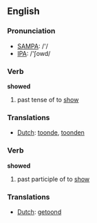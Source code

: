 ==English==

=== Pronunciation ===
*[[w:SAMPA|SAMPA]]: /'/
*[[w:IPA|IPA]]: /'ʃowd/

=== Verb ===
'''showed'''
# past tense of to [[show]]

=== Translations ===
*[[Dutch]]: [[toonde]], [[toonden]]

=== Verb ===
'''showed'''
# past participle of to [[show]]

=== Translations ===
*[[Dutch]]: [[getoond]]